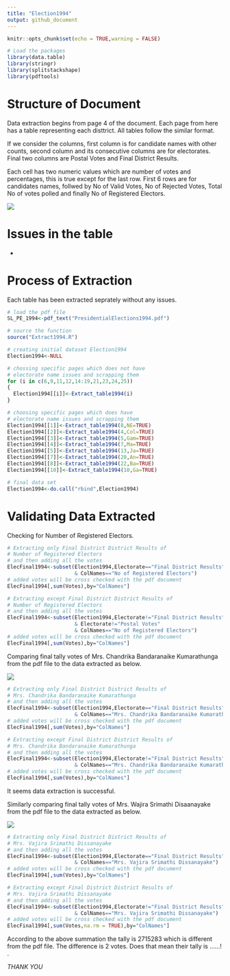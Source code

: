 ```yaml
---
title: "Election1994"
output: github_document
---
```


```r
knitr::opts_chunk$set(echo = TRUE,warning = FALSE)

# Load the packages
library(data.table)
library(stringr)
library(splitstackshape)
library(pdftools)
```

# Structure of Document

Data extraction begins from page 4 of the document. Each page from here has a 
table representing  each disttrict. All tables follow the similar format. 

If we consider the columns, first column is for candidate names with other counts,
second column and its consecutive columns are for electorates. Final two columns
are Postal Votes and Final District Results. 

Each cell has two numeric values which are number of votes and percentages, this is 
true except for the last row. First 6 rows are for candidates names, follwed by 
No of Valid Votes, No of Rejected Votes, Total No of votes polled and finally
No of Registered Electors.

![](Fig1.JPG)

# Issues in the table

* 

# Process of Extraction

Each table has been extracted seprately without any issues.

```r
# load the pdf file
SL_PE_1994<-pdf_text("PresidentialElections1994.pdf")

# source the function
source("Extract1994.R")

# creating initial dataset Election1994
Election1994<-NULL

# chossing specific pages which does not have
# electorate name issues and scrapping them
for (i in c(6,9,11,12,14:19,21,23,24,25)) 
{
  Election1994[[i]]<-Extract_table1994(i)
}

# choosing specific pages which does have 
# electorate name issues and scrapping them
Election1994[[1]]<-Extract_table1994(8,NE=TRUE)
Election1994[[2]]<-Extract_table1994(4,Col=TRUE)
Election1994[[3]]<-Extract_table1994(5,Gam=TRUE)
Election1994[[4]]<-Extract_table1994(7,Ma=TRUE)
Election1994[[5]]<-Extract_table1994(13,Ja=TRUE)
Election1994[[7]]<-Extract_table1994(20,An=TRUE)
Election1994[[8]]<-Extract_table1994(22,Ba=TRUE)
Election1994[[10]]<-Extract_table1994(10,Ga=TRUE)

# final data set
Election1994<-do.call("rbind",Election1994)
```

# Validating Data Extracted

Checking for Number of Registered Electors.

```r
# Extracting only Final District District Results of 
# Number of Registered Electors
# and then adding all the votes 
ElecFinal1994<-subset(Election1994,Electorate=="Final District Results" 
                      & ColNames=="No of Registered Electors")
# added votes will be cross checked with the pdf document
ElecFinal1994[,sum(Votes),by="ColNames"]

# Extracting except Final District District Results of 
# Number of Registered Electors
# and then adding all the votes 
ElecFinal1994<-subset(Election1994,Electorate!="Final District Results" 
                      & Electorate!="Postal Votes"
                      & ColNames=="No of Registered Electors")
# added votes will be cross checked with the pdf document
ElecFinal1994[,sum(Votes),by="ColNames"]
```

Comparing final tally votes of Mrs. Chandrika Bandaranaike Kumarathunga 
from the pdf file to the data extracted as below. 

![](Fig2.JPG)

```r
# Extracting only Final District District Results of 
# Mrs. Chandrika Bandaranaike Kumarathunga
# and then adding all the votes 
ElecFinal1994<-subset(Election1994,Electorate=="Final District Results" 
                      & ColNames=="Mrs. Chandrika Bandaranaike Kumarathunga")
# added votes will be cross checked with the pdf document
ElecFinal1994[,sum(Votes),by="ColNames"]

# Extracting except Final District District Results of 
# Mrs. Chandrika Bandaranaike Kumarathunga
# and then adding all the votes 
ElecFinal1994<-subset(Election1994,Electorate!="Final District Results" 
                      & ColNames=="Mrs. Chandrika Bandaranaike Kumarathunga")
# added votes will be cross checked with the pdf document
ElecFinal1994[,sum(Votes),by="ColNames"]
```

It seems data extraction is successful. 

Similarly comparing final tally votes of Mrs. Wajira Srimathi Disaanayake 
from the pdf file to the data extracted as below. 

![](Fig2.JPG)

```r
# Extracting only Final District District Results of 
# Mrs. Vajira Srimathi Dissanayake
# and then adding all the votes 
ElecFinal1994<-subset(Election1994,Electorate=="Final District Results" 
                      & ColNames=="Mrs. Vajira Srimathi Dissanayake")
# added votes will be cross checked with the pdf document
ElecFinal1994[,sum(Votes),by="ColNames"]

# Extracting except Final District District Results of 
# Mrs. Vajira Srimathi Dissanayake
# and then adding all the votes 
ElecFinal1994<-subset(Election1994,Electorate!="Final District Results" 
                      & ColNames=="Mrs. Vajira Srimathi Dissanayake")
# added votes will be cross checked with the pdf document
ElecFinal1994[,sum(Votes,na.rm = TRUE),by="ColNames"]
```

According to the above summation the tally is 2715283 
which is different from the pdf file. The difference 
is 2 votes. Does that mean their tally is ......! . 

*THANK YOU*
